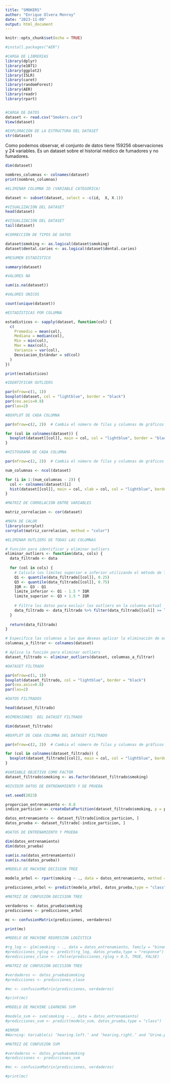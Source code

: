 ---
title: "SMOKERS"
author: "Enrique Olvera Monroy"
date: "2023-11-09"
output: html_document
---

```{r setup, include=FALSE}
knitr::opts_chunk$set(echo = TRUE)

#install.packages("AER")
```

```{r}
#CARGA DE LIBRERIAS
library(dplyr)
library(e1071)
library(ggplot2)
library(ISLR)
library(caret)
library(randomForest)
library(AER)
library(readr)
library(rpart)



```



```{r}
#CARGA DE DATOS
dataset <- read.csv("Smokers.csv")
View(dataset)
```

```{r}
#EXPLORACIÓN DE LA ESTRUCTURA DEL DATASET
str(dataset)

```
Como podemos observar, el conjunto de datos tiene 159256 observaciones y 24 variables. Es un dataset sobre el historial médico de fumadores y no fumadores.

```{r}
dim(dataset)
```
```{r}
nombres_columnas <- colnames(dataset)
print(nombres_columnas)
```



```{r}
#ELIMINAR COLUMNA ID (VARIABLE CATEGÓRICA)

dataset <- subset(dataset, select = -c(id,  X, X.1))


```


```{r}
#VISUALIZACIÓN DEL DATASET
head(dataset)

```

```{r}
#VISUALIZACIÓN DEL DATASET
tail(dataset)
```



```{r}
#CORRECCIÓN DE TIPOS DE DATOS

dataset$smoking <- as.logical(dataset$smoking)
dataset$dental.caries <- as.logical(dataset$dental.caries)


```



```{r}
#RESUMEN ESTADÍSTICO

summary(dataset)

```

```{r}
#VALORES NA

sum(is.na(dataset))

```

```{r}

#VALORES ÚNICOS

count(unique(dataset))

```

```{r}
#ESTADÍSTICAS POR COLUMNA

estadisticos <- sapply(dataset, function(col) {
  c(
    Promedio = mean(col),
    Mediana = median(col),
    Min = min(col),
    Max = max(col),
    Varianza = var(col),
    Desviacion_Estándar = sd(col)
  )
})

print(estadisticos)

```



```{r}
#IDENTIFICAR OUTLIERS

par(mfrow=c(1, 1))
boxplot(dataset, col = "lightblue", border = "black")
par(cex.axis=0.8) 
par(las=2)

```

```{r}

#BOXPLOT DE CADA COLUMNA

par(mfrow=c(2, 2))  # Cambia el número de filas y columnas de gráficos

for (col in colnames(dataset)) {
  boxplot(dataset[[col]], main = col, col = "lightblue", border = "black")
}

```


```{r}
#HISTOGRAMA DE CADA COLUMNA

par(mfrow=c(2, 2))  # Cambia el número de filas y columnas de gráficos

num_columnas <- ncol(dataset)

for (i in 1:(num_columnas - 2)) {
  col <- colnames(dataset)[i]
  hist(dataset[[col]], main = col, xlab = col, col = "lightblue", border = "black")
}

```


```{r}
#MATRIZ DE CORRELACIÓN ENTRE VARIABLES

matriz_correlacion <- cor(dataset)

#MAPA DE CALOR
library(corrplot)  
corrplot(matriz_correlacion, method = "color")
```



```{r}

#ELIMINAR OUTLIERS DE TODAS LAS COLUMNAS

# Función para identificar y eliminar outliers
eliminar_outliers <- function(data, cols) {
  data_filtrado <- data
  
  for (col in cols) {
    # Calcula los límites superior e inferior utilizando el método de Tukey
    Q1 <- quantile(data_filtrado[[col]], 0.25)
    Q3 <- quantile(data_filtrado[[col]], 0.75)
    IQR <- Q3 - Q1
    limite_inferior <- Q1 - 1.5 * IQR
    limite_superior <- Q3 + 1.5 * IQR
    
    # Filtra los datos para excluir los outliers en la columna actual
    data_filtrado <- data_filtrado %>% filter(data_filtrado[[col]] >= limite_inferior & data_filtrado[[col]] <= limite_superior)
  }
  
  return(data_filtrado)
}

# Especifica las columnas a las que deseas aplicar la eliminación de outliers
columnas_a_filtrar <- colnames(dataset)

# Aplica la función para eliminar outliers
dataset_filtrado <- eliminar_outliers(dataset, columnas_a_filtrar)

```


```{r}
#DATASET FILTRADO

par(mfrow=c(1, 1))
boxplot(dataset_filtrado, col = "lightblue", border = "black")
par(cex.axis=0.8) 
par(las=2)

```
```{r}
#DATOS FILTRADOS

head(dataset_filtrado)
```



```{r}
#DIMENSIONES  DEL DATASET FILTRADO

dim(dataset_filtrado)

```

```{r}

#BOXPLOT DE CADA COLUMNA DEL DATASET FILTRADO

par(mfrow=c(2, 2))  # Cambia el número de filas y columnas de gráficos

for (col in colnames(dataset_filtrado)) {
  boxplot(dataset_filtrado[[col]], main = col, col = "lightblue", border = "black")
}

```
```{r}
#VARIABLE OBJETIVO COMO FACTOR
dataset_filtrado$smoking <- as.factor(dataset_filtrado$smoking)
```



```{r}
#DIVIDIR DATOS DE ENTRENAMIENTO Y DE PRUEBA

set.seed(2023)

proporcion_entrenamiento <- 0.8
indice_particion <- createDataPartition(dataset_filtrado$smoking, p = proporcion_entrenamiento, list = FALSE)

datos_entrenamiento <- dataset_filtrado[indice_particion, ]
datos_prueba <- dataset_filtrado[-indice_particion, ]


```




```{r}
#DATOS DE ENTRENAMIENTO Y PRUEBA

dim(datos_entrenamiento)
dim(datos_prueba)
```


```{r}
sum(is.na(datos_entrenamiento))
sum(is.na(datos_prueba))

```

```{r}
#MODELO DE MACHINE DECISION TREE

modelo_arbol <- rpart(smoking ~ ., data = datos_entrenamiento, method = "class")

predicciones_arbol <- predict(modelo_arbol, datos_prueba,type = "class")

```


```{r}

#MATRIZ DE CONFUSIÓN DECISION TREE

verdaderos <- datos_prueba$smoking  
predicciones <- predicciones_arbol

mc <- confusionMatrix(predicciones, verdaderos)

print(mc)

```

```{r}
#MODELO DE MACHINE REGRESIÓN LOGÍSTICA

#rg_log <- glm(smoking ~ ., data = datos_entrenamiento, family = "binomial")
#predicciones_rglog <- predict(rg_log, datos_prueba,type = "response")
#predicciones_clase <- ifelse(predicciones_rglog > 0.5, TRUE, FALSE)
```


```{r}

#MATRIZ DE CONFUSIÓN DECISION TREE

#verdaderos <- datos_prueba$smoking  
#predicciones <- predicciones_clase

#mc <- confusionMatrix(predicciones, verdaderos)

#print(mc)

```


```{r}
#MODELO DE MACHINE LEARNING SVM

#modelo_svm <- svm(smoking ~ ., data = datos_entrenamiento)
#predicciones_svm <- predict(modelo_svm, datos_prueba,type = "class")

#ERROR
#Warning: Variable(s) ‘hearing.left.’ and ‘hearing.right.’ and ‘Urine.protein’ constant. Cannot scale data.


```


```{r}
#MATRIZ DE CONFUSIÓN SVM

#verdaderos <- datos_prueba$smoking  
#predicciones <- predicciones_svm

#mc <- confusionMatrix(predicciones, verdaderos)

#print(mc)

```

